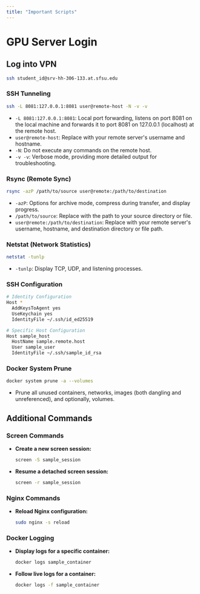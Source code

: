 ```yaml
---
title: "Important Scripts"
---
```


# GPU Server Login

## Log into VPN
```bash
ssh student_id@srv-hh-306-133.at.sfsu.edu
```

### SSH Tunneling
```bash
ssh -L 8081:127.0.0.1:8081 user@remote-host -N -v -v
```
- `-L 8081:127.0.0.1:8081`: Local port forwarding, listens on port 8081 on the local machine and forwards it to port 8081 on 127.0.0.1 (localhost) at the remote host.
- `user@remote-host`: Replace with your remote server's username and hostname.
- `-N`: Do not execute any commands on the remote host.
- `-v -v`: Verbose mode, providing more detailed output for troubleshooting.

### Rsync (Remote Sync)
```bash
rsync -azP /path/to/source user@remote:/path/to/destination
```
- `-azP`: Options for archive mode, compress during transfer, and display progress.
- `/path/to/source`: Replace with the path to your source directory or file.
- `user@remote:/path/to/destination`: Replace with your remote server's username, hostname, and destination directory or file path.

### Netstat (Network Statistics)
```bash
netstat -tunlp
```
- `-tunlp`: Display TCP, UDP, and listening processes.
  
### SSH Configuration
```bash
# Identity Configuration
Host *
  AddKeysToAgent yes
  UseKeychain yes
  IdentityFile ~/.ssh/id_ed25519

# Specific Host Configuration
Host sample_host
  HostName sample.remote.host
  User sample_user
  IdentityFile ~/.ssh/sample_id_rsa
```

### Docker System Prune
```bash
docker system prune -a --volumes
```
- Prune all unused containers, networks, images (both dangling and unreferenced), and optionally, volumes.

## Additional Commands

### Screen Commands
- **Create a new screen session:**
  ```bash
  screen -S sample_session
  ```
- **Resume a detached screen session:**
  ```bash
  screen -r sample_session
  ```

### Nginx Commands
- **Reload Nginx configuration:**
  ```bash
  sudo nginx -s reload
  ```

### Docker Logging
- **Display logs for a specific container:**
  ```bash
  docker logs sample_container
  ```
- **Follow live logs for a container:**
  ```bash
  docker logs -f sample_container
  ```